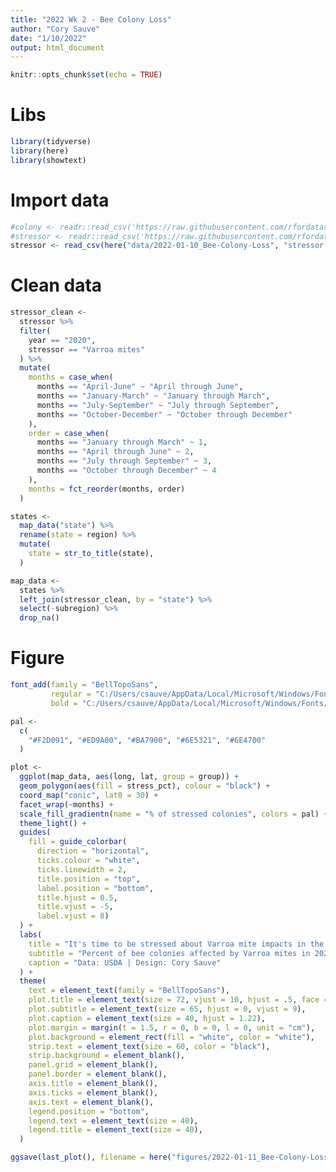 ```yaml
---
title: "2022 Wk 2 - Bee Colony Loss"
author: "Cory Sauve"
date: "1/10/2022"
output: html_document
---
```


```r
knitr::opts_chunk$set(echo = TRUE)
```

# Libs 
```r
library(tidyverse)
library(here)
library(showtext)
```

# Import data 
```r
#colony <- readr::read_csv('https://raw.githubusercontent.com/rfordatascience/tidytuesday/master/data/2022/2022-01-11/colony.csv')
#stressor <- readr::read_csv('https://raw.githubusercontent.com/rfordatascience/tidytuesday/master/data/2022/2022-01-11/stressor.csv')
stressor <- read_csv(here("data/2022-01-10_Bee-Colony-Loss", "stressor.csv"))
```

# Clean data 
```r
stressor_clean <- 
  stressor %>% 
  filter(
    year == "2020", 
    stressor == "Varroa mites"
  ) %>% 
  mutate(
    months = case_when(
      months == "April-June" ~ "April through June", 
      months == "January-March" ~ "January through March", 
      months == "July-September" ~ "July through September", 
      months == "October-December" ~ "October through December"
    ), 
    order = case_when(
      months == "January through March" ~ 1, 
      months == "April through June" ~ 2, 
      months == "July through September" ~ 3, 
      months == "October through December" ~ 4
    ), 
    months = fct_reorder(months, order)
  )

states <- 
  map_data("state") %>% 
  rename(state = region) %>% 
  mutate(
    state = str_to_title(state), 
  ) 

map_data <- 
  states %>% 
  left_join(stressor_clean, by = "state") %>% 
  select(-subregion) %>% 
  drop_na()
```
 
# Figure
```r
font_add(family = "BellTopoSans", 
         regular = "C:/Users/csauve/AppData/Local/Microsoft/Windows/Fonts/BellTopoSans-Regular.otf", 
         bold = "C:/Users/csauve/AppData/Local/Microsoft/Windows/Fonts/BellTopoSans-Bold.otf")

pal <- 
  c(
    "#F2D091", "#ED9A00", "#BA7900", "#6E5321", "#6E4700"
  )

plot <-
  ggplot(map_data, aes(long, lat, group = group)) + 
  geom_polygon(aes(fill = stress_pct), colour = "black") +
  coord_map("conic", lat0 = 30) +
  facet_wrap(~months) +
  scale_fill_gradientn(name = "% of stressed colonies", colors = pal) +
  theme_light() +
  guides(
    fill = guide_colorbar(
      direction = "horizontal",
      ticks.colour = "white",
      ticks.linewidth = 2,
      title.position = "top",
      label.position = "bottom",
      title.hjust = 0.5, 
      title.vjust = -5, 
      label.vjust = 8)
  ) +
  labs(
    title = "It's time to be stressed about Varroa mite impacts in the U.S.", 
    subtitle = "Percent of bee colonies affected by Varroa mites in 2020", 
    caption = "Data: USDA | Design: Cory Sauve" 
  ) +
  theme(
    text = element_text(family = "BellTopoSans"),
    plot.title = element_text(size = 72, vjust = 10, hjust = .5, face = "bold"), 
    plot.subtitle = element_text(size = 65, hjust = 0, vjust = 9),
    plot.caption = element_text(size = 40, hjust = 1.22),
    plot.margin = margin(t = 1.5, r = 0, b = 0, l = 0, unit = "cm"),
    plot.background = element_rect(fill = "white", color = "white"),
    strip.text = element_text(size = 60, color = "black"), 
    strip.background = element_blank(), 
    panel.grid = element_blank(), 
    panel.border = element_blank(), 
    axis.title = element_blank(), 
    axis.ticks = element_blank(), 
    axis.text = element_blank(),
    legend.position = "bottom",
    legend.text = element_text(size = 40), 
    legend.title = element_text(size = 40),
  )

ggsave(last_plot(), filename = here("figures/2022-01-11_Bee-Colony-Loss", "bee_stress.png"), dpi = 500, height = 6, width = 7)
```